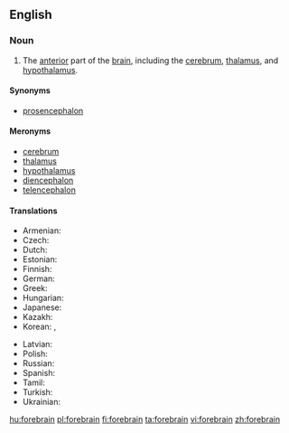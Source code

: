 ==English==
{{wikipedia}}

===Noun===
{{en-noun}}

# {{context|anatomy|lang=en}} The [[anterior]] part of the [[brain]], including the [[cerebrum]], [[thalamus]], and [[hypothalamus]].

====Synonyms====
* [[prosencephalon]]

====Meronyms====
* [[cerebrum]]
* [[thalamus]]
* [[hypothalamus]]
* [[diencephalon]]
* [[telencephalon]]

====Translations====
{{trans-top|part of the brain}}
* Armenian: {{t|hy|առաջային ուղեղ|sc=Armn}}
* Czech: {{t|cs|přední mozek|m}}
* Dutch: {{t|nl|voorhersen}}
* Estonian: {{t|et|eesaju }}
* Finnish: {{t|fi|etuaivot}}
* German: {{t|de|Vorderhirn}}
* Greek: {{t|el|πρόσθιος εγκέφαλος|m|tr=prósthios egkéfalos|sc=Grek}}
* Hungarian: {{t+|hu|előagy}}
* Japanese: {{t|ja|前脳|tr=zennou|sc=Jpan}}
* Kazakh: {{t|kk|алдыңғы ми|sc=Cyrl}}
* Korean: {{t|ko|전뇌|sc=Kore}}, {{t|ko|앞뇌 |tr=apnoe|sc=Kore}}
{{trans-mid}}
* Latvian: {{t|lv|priekšējās smadzenes}}
* Polish: {{t|pl|przodomózgowie}}
* Russian: {{t|ru|передний мозг|sc=Cyrl}}
* Spanish: {{t|es|prosencéfalo|m}}
* Tamil: {{t|ta|முன்மூளை|sc=Taml}}
* Turkish: {{t|tr|ön beyin}}
* Ukrainian: {{t|uk|передній мозок|sc=Cyrl}}
{{trans-bottom}}

[[hu:forebrain]]
[[pl:forebrain]]
[[fi:forebrain]]
[[ta:forebrain]]
[[vi:forebrain]]
[[zh:forebrain]]